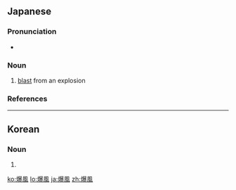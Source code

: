 ==Japanese==
{{ja-kanjitab|ばく|ふう|yomi=o}}

===Pronunciation===
* {{ja-pron|ばくふう|y=o|acc=0|dev=2|acc_ref=NHK}}

===Noun===
{{ja-noun|ばくふう}}

# [[blast]] from an explosion

===References===
<references/>

----

==Korean==
{{ko-hanjatab}}

===Noun===
{{ko-noun|hj|hangeul=폭풍}}

# {{hanja form of|폭풍|[[blast]] from an explosion}}

[[ko:爆風]]
[[lo:爆風]]
[[ja:爆風]]
[[zh:爆風]]